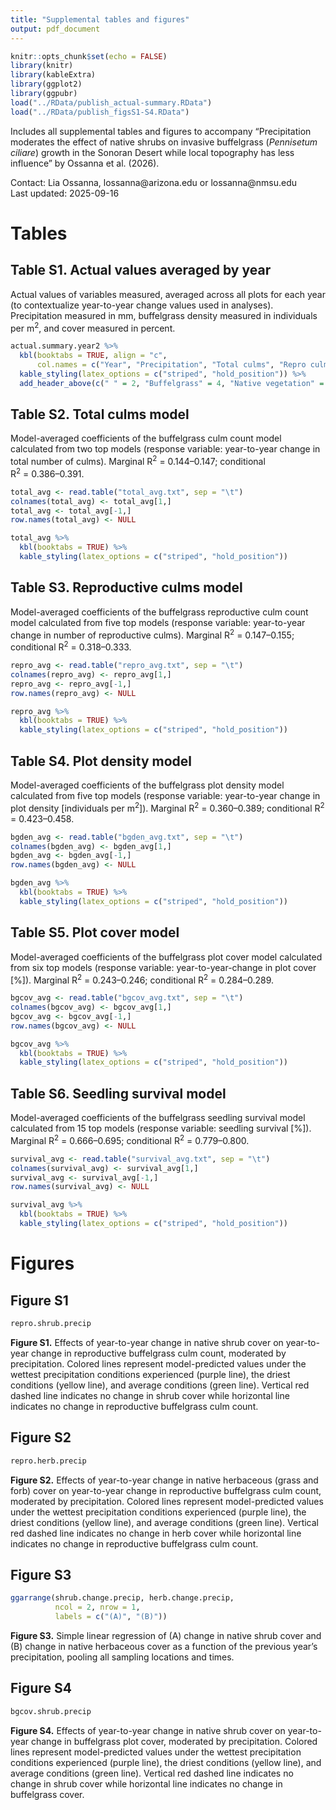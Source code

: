 ```yaml
---
title: "Supplemental tables and figures"
output: pdf_document
---
```


```r
knitr::opts_chunk$set(echo = FALSE)
library(knitr)
library(kableExtra)
library(ggplot2)
library(ggpubr)
load("../RData/publish_actual-summary.RData")
load("../RData/publish_figsS1-S4.RData")
```

Includes all supplemental tables and figures to accompany "Precipitation moderates the effect of native shrubs on invasive buffelgrass (*Pennisetum ciliare*) growth in the Sonoran Desert while local topography has less influence" by Ossanna et al. (2026).

Contact: Lia Ossanna, lossanna@arizona.edu or lossanna@nmsu.edu  
Last updated: 2025-09-16


# Tables
## Table S1. Actual values averaged by year
Actual values of variables measured, averaged across all plots for each year (to contextualize year-to-year change values used in analyses). Precipitation measured in mm, buffelgrass density measured in individuals per m^2^, and cover measured in percent.
```r
actual.summary.year2 %>% 
  kbl(booktabs = TRUE, align = "c",
      col.names = c("Year", "Precipitation", "Total culms", "Repro culms", "Density", "Cover", "Shrub cover", "Herb cover")) %>%
  kable_styling(latex_options = c("striped", "hold_position")) %>% 
  add_header_above(c(" " = 2, "Buffelgrass" = 4, "Native vegetation" = 2))
```


## Table S2. Total culms model 
Model-averaged coefficients of the buffelgrass culm count model calculated from two top models (response variable: year-to-year change in total number of culms). Marginal R^2^ = 0.144–0.147; conditional  
R^2^ = 0.386–0.391.
```r
total_avg <- read.table("total_avg.txt", sep = "\t")
colnames(total_avg) <- total_avg[1,]
total_avg <- total_avg[-1,]
row.names(total_avg) <- NULL

total_avg %>% 
  kbl(booktabs = TRUE) %>%
  kable_styling(latex_options = c("striped", "hold_position")) 
```


## Table S3. Reproductive culms model 
Model-averaged coefficients of the buffelgrass reproductive culm count model calculated from five top models (response variable: year-to-year change in number of reproductive culms). Marginal R^2^ = 0.147–0.155; conditional R^2^ = 0.318–0.333.
```r
repro_avg <- read.table("repro_avg.txt", sep = "\t")
colnames(repro_avg) <- repro_avg[1,]
repro_avg <- repro_avg[-1,]
row.names(repro_avg) <- NULL

repro_avg %>% 
  kbl(booktabs = TRUE) %>%
  kable_styling(latex_options = c("striped", "hold_position")) 
```


## Table S4. Plot density model
Model-averaged coefficients of the buffelgrass plot density model calculated from five top models (response variable: year-to-year change in plot density [individuals per m^2^]). Marginal R^2^ = 0.360–0.389; conditional R^2^ = 0.423–0.458.
```r
bgden_avg <- read.table("bgden_avg.txt", sep = "\t")
colnames(bgden_avg) <- bgden_avg[1,]
bgden_avg <- bgden_avg[-1,]
row.names(bgden_avg) <- NULL

bgden_avg %>% 
  kbl(booktabs = TRUE) %>%
  kable_styling(latex_options = c("striped", "hold_position")) 
```


\newpage
## Table S5. Plot cover model
Model-averaged coefficients of the buffelgrass plot cover model calculated from six top models (response variable: year-to-year-change in plot cover [%]). Marginal R^2^ = 0.243–0.246; conditional R^2^ = 0.284–0.289.
```r
bgcov_avg <- read.table("bgcov_avg.txt", sep = "\t")
colnames(bgcov_avg) <- bgcov_avg[1,]
bgcov_avg <- bgcov_avg[-1,]
row.names(bgcov_avg) <- NULL

bgcov_avg %>% 
  kbl(booktabs = TRUE) %>%
  kable_styling(latex_options = c("striped", "hold_position")) 
```


## Table S6. Seedling survival model
Model-averaged coefficients of the buffelgrass seedling survival model calculated from 15 top models (response variable: seedling survival [%]). Marginal R^2^ = 0.666–0.695; conditional R^2^ = 0.779–0.800.
```r
survival_avg <- read.table("survival_avg.txt", sep = "\t")
colnames(survival_avg) <- survival_avg[1,]
survival_avg <- survival_avg[-1,]
row.names(survival_avg) <- NULL

survival_avg %>% 
  kbl(booktabs = TRUE) %>%
  kable_styling(latex_options = c("striped", "hold_position")) 
```


# Figures
## Figure S1
```r
repro.shrub.precip
```
**Figure S1.** Effects of year-to-year change in native shrub cover on year-to-year change in reproductive buffelgrass culm count, moderated by precipitation. Colored lines represent model-predicted values under the wettest precipitation conditions experienced (purple line), the driest conditions (yellow line), and average conditions (green line). Vertical red dashed line indicates no change in shrub cover while horizontal line indicates no change in reproductive buffelgrass culm count.

## Figure S2
```r
repro.herb.precip
```
**Figure S2.** Effects of year-to-year change in native herbaceous (grass and forb) cover on year-to-year change in reproductive buffelgrass culm count, moderated by precipitation. Colored lines represent model-predicted values under the wettest precipitation conditions experienced (purple line), the driest conditions (yellow line), and average conditions (green line). Vertical red dashed line indicates no change in herb cover while horizontal line indicates no change in reproductive buffelgrass culm count.

\newpage
## Figure S3
```r
ggarrange(shrub.change.precip, herb.change.precip,
          ncol = 2, nrow = 1,
          labels = c("(A)", "(B)"))
```
**Figure S3.** Simple linear regression of (A) change in native shrub cover and (B) change in native herbaceous cover as a function of the previous year’s precipitation, pooling all sampling locations and times.

\newpage
## Figure S4
```r
bgcov.shrub.precip
```
**Figure S4.** Effects of year-to-year change in native shrub cover on year-to-year change in buffelgrass plot cover, moderated by precipitation. Colored lines represent model-predicted values under the wettest precipitation conditions experienced (purple line), the driest conditions (yellow line), and average conditions (green line). Vertical red dashed line indicates no change in shrub cover while horizontal line indicates no change in buffelgrass cover.
